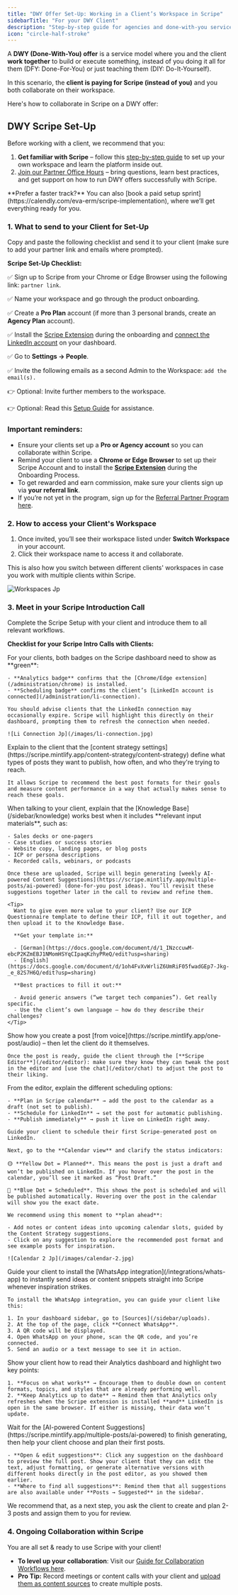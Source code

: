 ```yaml
---
title: "DWY Offer Set-Up: Working in a Client’s Workspace in Scripe"
sidebarTitle: "For your DWY Client"
description: "Step-by-step guide for agencies and done-with-you service partners."
icon: "circle-half-stroke"
---
```


A **DWY (Done-With-You) offer** is a service model where you and the client **work together** to build or execute something, instead of you doing it all for them (DFY: Done-For-You) or just teaching them (DIY: Do-It-Yourself).

In this scenario, the **client is paying for Scripe (instead of you)** and you both collaborate on their workspace.

Here's how to collaborate in Scripe on a DWY offer:

## DWY Scripe Set-Up

Before working with a client, we recommend that you:

1. **Get familiar with Scripe** – follow this [step-by-step guide](/started/easy-set-up) to set up your own workspace and learn the platform inside out.
2. [Join our Partner Office Hours](https://lu.ma/scripe?k=c) – bring questions, learn best practices, and get support on how to run DWY offers successfully with Scripe.

<Tip>
  **Prefer a faster track?** You can also [book a paid setup sprint](https://calendly.com/eva-erm/scripe-implementation), where we’ll get everything ready for you.
</Tip>

### 1. What to send to your Client for Set-Up

Copy and paste the following checklist and send it to your client (make sure to add your partner link and emails where prompted).

**Scripe Set-Up Checklist:**

✅ Sign up to Scripe from your Chrome or Edge Browser using the following link: `partner link`.

✅ Name your workspace and go through the product onboarding.

✅ Create a **Pro Plan** account (if more than 3 personal brands, create an **Agency Plan** account).

✅ Install the [Scripe Extension](/account/chrome) during the onboarding and [connect the LinkedIn account](/administration/li-connection) on your dashboard.

✅ Go to **Settings → People**.

✅ Invite the following emails as a second Admin to the Workspace: `add the email(s).`

👉 Optional: Invite further members to the workspace.

👉 Optional: Read this [Setup Guide](/started/easy-set-up) for assistance.

### **Important reminders:**

- Ensure your clients set up a **Pro or Agency account**  so you can collaborate within Scripe.
- Remind your client to use a **Chrome or Edge Browser** to set up their Scripe Account and to install the [**Scripe Extension**](/administration/chrome) during the Onboarding Process.
- To get rewarded and earn commission, make sure your clients sign up via **your referral link**.
- If you’re not yet in the program, sign up for the [Referral Partner Program here](https://scripe.firstpromoter.com/).

### 2. How to access your Client's Workspace

1. Once invited, you’ll see their workspace listed under **Switch Workspace** in your account.
2. Click their workspace name to access it and collaborate.

<Tip>
  This is also how you switch between different clients' workspaces in case you work with multiple clients within Scripe.
</Tip>

![Workspaces Jp](/images/workspaces.jpg)

### 3. Meet in your Scripe Introduction Call

Complete the Scripe Setup with your client and introduce them to all relevant workflows.

**Checklist for your Scripe Intro Calls with Clients:**

<Steps>
  <Step title="Ensure the client has the Scripe Extension installed & the LinkedIn account is connected.">
    For your clients, both badges on the Scripe dashboard need to show as **green**:

    - **Analytics badge** confirms that the [Chrome/Edge extension](/administration/chrome) is installed.
    - **Scheduling badge** confirms the client’s [LinkedIn account is connected](/administration/li-connection).

    You should advise clients that the LinkedIn connection may occasionally expire. Scripe will highlight this directly on their dashboard, prompting them to refresh the connection when needed.

    ![Li Connection Jp](/images/li-connection.jpg)
  </Step>
  <Step title="Create the Content Strategy together and give guidance if needed.">
    Explain to the client that the [content strategy settings](https://scripe.mintlify.app/content-strategy/content-strategy) define what types of posts they want to publish, how often, and who they're trying to reach.

    It allows Scripe to recommend the best post formats for their goals and measure content performance in a way that actually makes sense to reach these goals.
  </Step>
  <Step title="Upload min. 2 files to the Knowledge Base.">
    When talking to your client, explain that the [Knowledge Base](/sidebar/knowledge) works best when it includes **relevant input materials**, such as:

    - Sales decks or one-pagers
    - Case studies or success stories
    - Website copy, landing pages, or blog posts
    - ICP or persona descriptions
    - Recorded calls, webinars, or podcasts

    Once these are uploaded, Scripe will begin generating [weekly AI-powered Content Suggestions](https://scripe.mintlify.app/multiple-posts/ai-powered) (done-for-you post ideas). You’ll revisit these suggestions together later in the call to review and refine them.

    <Tip>
      Want to give even more value to your client? Use our ICP Questionnaire template to define their ICP, fill it out together, and then upload it to the Knowledge Base.

      **Get your template in:**

      - [German](https://docs.google.com/document/d/1_INzccuwM-ebcP2KZmEBJ1NMomHSYqCIpaqKzhyPReQ/edit?usp=sharing)
      - [English](https://docs.google.com/document/d/1oh4FvXvWrliZ6UmRiF05fwadGEp7-Jkg-_e_82S7H6Q/edit?usp=sharing)

      **Best practices to fill it out:**

      - Avoid generic answers (“we target tech companies”). Get really specific.
      - Use the client’s own language — how do they describe their challenges?
    </Tip>
  </Step>
  <Step title="Create the first scriped post together.">
    Show how you create a post [from voice](https://scripe.mintlify.app/one-post/audio) – then let the client do it themselves.

    Once the post is ready, guide the client through the [**Scripe Editor**](/editor/editor): make sure they know they can tweak the post in the editor and [use the chat](/editor/chat) to adjust the post to their liking.
  </Step>
  <Step title="Let the client schedule their first post & guide them through the Content Calendar">
    From the editor, explain the different scheduling options:

    - **Plan in Scripe calendar** → add the post to the calendar as a draft (not set to publish).
    - **Schedule for LinkedIn** → set the post for automatic publishing.
    - **Publish immediately** → push it live on LinkedIn right away.

    Guide your client to schedule their first Scripe-generated post on LinkedIn.

    Next, go to the **Calendar view** and clarify the status indicators:

    🟡 **Yellow Dot = Planned**. This means the post is just a draft and won’t be published on LinkedIn. If you hover over the post in the calendar, you’ll see it marked as “Post Draft.”

    🔵 **Blue Dot = Scheduled**. This shows the post is scheduled and will be published automatically. Hovering over the post in the calendar will show you the exact date.

    We recommend using this moment to **plan ahead**:

    - Add notes or content ideas into upcoming calendar slots, guided by the Content Strategy suggestions.
    - Click on any suggestion to explore the recommended post format and see example posts for inspiration.

    ![Calendar 2 Jp](/images/calendar-2.jpg)
  </Step>
  <Step title="Guide the client to connect Scripe with their WhatsApp">
    Guide your client to install the [WhatsApp integration](/integrations/whats-app) to instantly send ideas or content snippets straight into Scripe whenever inspiration strikes.

    To install the WhatsApp integration, you can guide your client like this:

    1. In your dashboard sidebar, go to [Sources](/sidebar/uploads).
    2. At the top of the page, click **Connect WhatsApp**.
    3. A QR code will be displayed.
    4. Open WhatsApp on your phone, scan the QR code, and you’re connected.
    5. Send an audio or a text message to see it in action.
  </Step>
  <Step title="Visit and guide the client through Analytics.">
    Show your client how to read their Analytics dashboard and highlight two key points:

    1. **Focus on what works** → Encourage them to double down on content formats, topics, and styles that are already performing well.
    2. **Keep Analytics up to date** → Remind them that Analytics only refreshes when the Scripe extension is installed **and** LinkedIn is open in the same browser. If either is missing, their data won’t update.
  </Step>
  <Step title="Go through the AI-powered Content Suggestions">
    Wait for the [AI-powered Content Suggestions](https://scripe.mintlify.app/multiple-posts/ai-powered) to finish generating, then help your client choose and plan their first posts.

    - **Open & edit suggestions**: Click any suggestion on the dashboard to preview the full post. Show your client that they can edit the text, adjust formatting, or generate alternative versions with different hooks directly in the post editor, as you showed them earlier.
    - **Where to find all suggestions**: Remind them that all suggestions are also available under **Posts → Suggested** in the sidebar.
  </Step>
  <Step title="Set Action Steps until next call or deadline.">
    We recommend that, as a next step, you ask the client to create and plan 2-3 posts and assign them to you for review.
  </Step>
</Steps>

### 4. Ongoing Collaboration within Scripe

You are all set & ready to use Scripe with your client!

- **To level up your collaboration**: Visit our [Guide for Collaboration Workflows here](/professional/workflows).
- **Pro Tip:** Record meetings or content calls with your client and [upload them as content sources](https://scripe.mintlify.app/multiple-posts/file) to create multiple posts.
